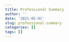 ```yaml
---
title: Professional Summary
author: ''
date: '2021-05-01'
slug: professional-summary
categories: []
tags: []
---
```


